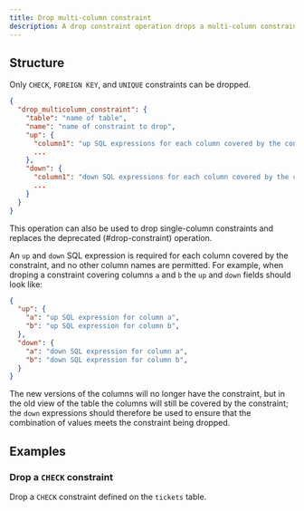 ```yaml
---
title: Drop multi-column constraint
description: A drop constraint operation drops a multi-column constraint from an existing table.
---
```


## Structure

Only `CHECK`, `FOREIGN KEY`, and `UNIQUE` constraints can be dropped.

```json
{
  "drop_multicolumn_constraint": {
    "table": "name of table",
    "name": "name of constraint to drop",
    "up": {
      "column1": "up SQL expressions for each column covered by the constraint",
      ...
    },
    "down": {
      "column1": "down SQL expressions for each column covered by the constraint",
      ...
    }
  }
}
```

This operation can also be used to drop single-column constraints and replaces the deprecated (#drop-constraint) operation.

An `up` and `down` SQL expression is required for each column covered by the constraint, and no other column names are permitted. For example, when droping a constraint covering columns `a` and `b` the `up` and `down` fields should look like:

```json
{
  "up": {
    "a": "up SQL expression for column a",
    "b": "up SQL expression for column b",
  },
  "down": {
    "a": "down SQL expression for column a",
    "b": "down SQL expression for column b",
  }
}
```

The new versions of the columns will no longer have the constraint, but in the old view of the table the columns will still be covered by the constraint; the `down` expressions should therefore be used to ensure that the combination of values meets the constraint being dropped.

## Examples

### Drop a `CHECK` constraint

Drop a `CHECK` constraint defined on the `tickets` table.

<ExampleSnippet example="48_drop_tickets_check.yaml" languange="yaml" />
